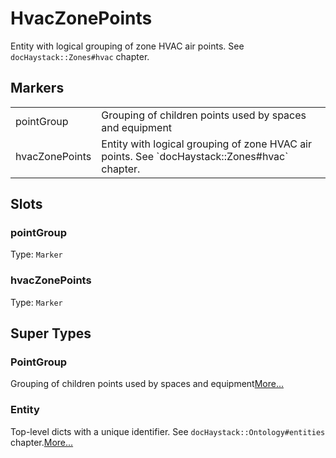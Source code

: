 # HvacZonePoints
Entity with logical grouping of zone HVAC air points.
See `docHaystack::Zones#hvac` chapter.
## Markers
<table>
<tbody>
<tr>
<td className='p-2 align-top'><span className='bg-sky-200 rounded-md px-3 py-1 text-sky-700 block font-semibold text-center text-sm'>pointGroup </span></td>
<td className='p-2 align-top'>Grouping of children points used by spaces and equipment</td>
</tr>
<tr>
<td className='p-2 align-top'><span className='bg-sky-200 rounded-md px-3 py-1 text-sky-700 block font-semibold text-center text-sm'>hvacZonePoints </span></td>
<td className='p-2 align-top'>Entity with logical grouping of zone HVAC air points. See `docHaystack::Zones#hvac` chapter.</td>
</tr>
</tbody>
</table>

## Slots

### pointGroup
Type: `Marker`

### hvacZonePoints
Type: `Marker`



## Super Types
### PointGroup
Grouping of children points used by spaces and equipment[More...](/ph/entities/PointGroup)

### Entity
Top-level dicts with a unique identifier.
See `docHaystack::Ontology#entities` chapter.[More...](/ph/entities/Entity)


